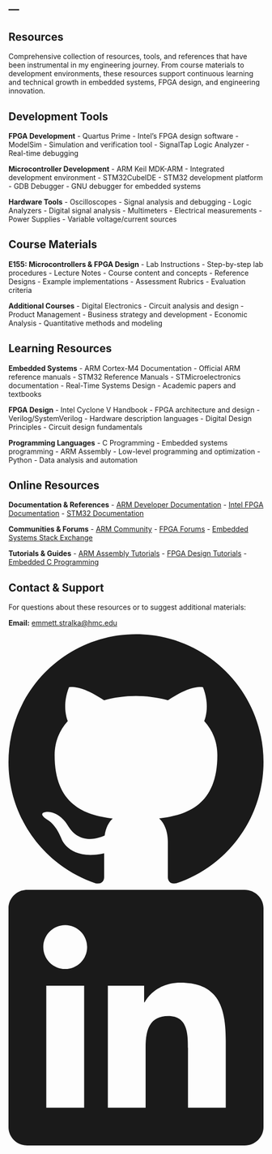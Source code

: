---
---

::: {.full-width-title}
::: {.section-title-container}
## Resources {.section-title}
:::
:::

::: {.resources-intro .scroll-animate}
Comprehensive collection of resources, tools, and references that have been instrumental in my engineering journey. From course materials to development environments, these resources support continuous learning and technical growth in embedded systems, FPGA design, and engineering innovation.
:::

::: {.two-column-layout}
::: {.left-column}
::: {.section-title-container}
## Development Tools {.section-title}
:::

::: {.resources-section .scroll-animate}
**FPGA Development**
- Quartus Prime - Intel's FPGA design software
- ModelSim - Simulation and verification tool
- SignalTap Logic Analyzer - Real-time debugging

**Microcontroller Development**
- ARM Keil MDK-ARM - Integrated development environment
- STM32CubeIDE - STM32 development platform
- GDB Debugger - GNU debugger for embedded systems

**Hardware Tools**
- Oscilloscopes - Signal analysis and debugging
- Logic Analyzers - Digital signal analysis
- Multimeters - Electrical measurements
- Power Supplies - Variable voltage/current sources
:::

::: {.section-title-container}
## Course Materials {.section-title}
:::

::: {.resources-section .scroll-animate}
**E155: Microcontrollers & FPGA Design**
- Lab Instructions - Step-by-step lab procedures
- Lecture Notes - Course content and concepts
- Reference Designs - Example implementations
- Assessment Rubrics - Evaluation criteria

**Additional Courses**
- Digital Electronics - Circuit analysis and design
- Product Management - Business strategy and development
- Economic Analysis - Quantitative methods and modeling
:::
:::

::: {.right-column}
::: {.section-title-container}
## Learning Resources {.section-title}
:::

::: {.resources-section .scroll-animate}
**Embedded Systems**
- ARM Cortex-M4 Documentation - Official ARM reference manuals
- STM32 Reference Manuals - STMicroelectronics documentation
- Real-Time Systems Design - Academic papers and textbooks

**FPGA Design**
- Intel Cyclone V Handbook - FPGA architecture and design
- Verilog/SystemVerilog - Hardware description languages
- Digital Design Principles - Circuit design fundamentals

**Programming Languages**
- C Programming - Embedded systems programming
- ARM Assembly - Low-level programming and optimization
- Python - Data analysis and automation
:::

::: {.section-title-container}
## Online Resources {.section-title}
:::

::: {.resources-section .scroll-animate}
**Documentation & References**
- [ARM Developer Documentation](https://developer.arm.com/documentation)
- [Intel FPGA Documentation](https://www.intel.com/content/www/us/en/programmable/documentation/)
- [STM32 Documentation](https://www.st.com/en/microcontrollers-microprocessors/stm32-32-bit-arm-cortex-mcus.html)

**Communities & Forums**
- [ARM Community](https://community.arm.com/)
- [FPGA Forums](https://www.fpga4fun.com/)
- [Embedded Systems Stack Exchange](https://electronics.stackexchange.com/)

**Tutorials & Guides**
- [ARM Assembly Tutorials](https://azeria-labs.com/writing-arm-assembly-part-1/)
- [FPGA Design Tutorials](https://www.fpga4fun.com/)
- [Embedded C Programming](https://www.embedded.com/)
:::

::: {.section-title-container}
## Contact & Support {.section-title}
:::

::: {.resources-section .scroll-animate}
For questions about these resources or to suggest additional materials:

**Email:** [emmett.stralka@hmc.edu](mailto:emmett.stralka@hmc.edu)

::: {.social-icons}
<a href="https://github.com/stremme1" class="social-icon" target="_blank">
<svg viewBox="0 0 24 24" fill="currentColor">
<path d="M12 0c-6.626 0-12 5.373-12 12 0 5.302 3.438 9.8 8.207 11.387.599.111.793-.261.793-.577v-2.234c-3.338.726-4.033-1.416-4.033-1.416-.546-1.387-1.333-1.756-1.333-1.756-1.089-.745.083-.729.083-.729 1.205.084 1.839 1.237 1.839 1.237 1.07 1.834 2.807 1.304 3.492.997.107-.775.418-1.305.762-1.604-2.665-.305-5.467-1.334-5.467-5.931 0-1.311.469-2.381 1.236-3.221-.124-.303-.535-1.524.117-3.176 0 0 1.008-.322 3.301 1.23.957-.266 1.983-.399 3.003-.404 1.02.005 2.047.138 3.006.404 2.291-1.552 3.297-1.23 3.297-1.23.653 1.653.242 2.874.118 3.176.77.84 1.235 1.911 1.235 3.221 0 4.609-2.807 5.624-5.479 5.921.43.372.823 1.102.823 2.222v3.293c0 .319.192.694.801.576 4.765-1.589 8.199-6.086 8.199-11.386 0-6.627-5.373-12-12-12z"/>
</svg>
</a>
<a href="https://www.linkedin.com/in/emmett-stralka-b41575213/" class="social-icon" target="_blank">
<svg viewBox="0 0 24 24" fill="currentColor">
<path d="M20.447 20.452h-3.554v-5.569c0-1.328-.027-3.037-1.852-3.037-1.853 0-2.136 1.445-2.136 2.939v5.667H9.351V9h3.414v1.561h.046c.477-.9 1.637-1.85 3.37-1.85 3.601 0 4.267 2.37 4.267 5.455v6.286zM5.337 7.433c-1.144 0-2.063-.926-2.063-2.065 0-1.138.92-2.063 2.063-2.063 1.14 0 2.064.925 2.064 2.063 0 1.139-.925 2.065-2.064 2.065zm1.782 13.019H3.555V9h3.564v11.452zM22.225 0H1.771C.792 0 0 .774 0 1.729v20.542C0 23.227.792 24 1.771 24h20.451C23.2 24 24 23.227 24 22.271V1.729C24 .774 23.2 0 22.222 0h.003z"/>
</svg>
</a>
:::
:::
:::
:::

<script src="scroll-animations.js"></script>